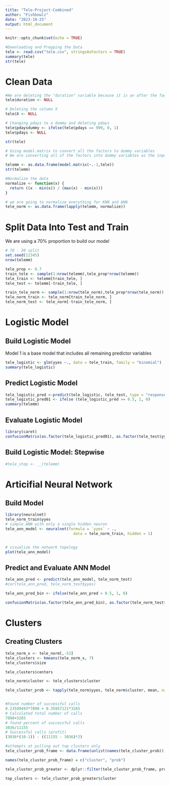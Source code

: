 ```yaml
---
title: "Tele-Project-Combined"
author: "Fishbowlz"
date: "2023-10-25"
output: html_document
---
```


```r
knitr::opts_chunk$set(echo = TRUE)
```

```r
#Downloading and Prepping the Data
tele <- read.csv("tele.csv", stringsAsFactors = TRUE)
summary(tele)
str(tele)
```

# Clean Data
```r
#We are deleting the "duration" variable because it is an after the fact measurement. We only should be using variables that we know before the call
tele$duration <- NULL

# Deleting the column X
tele$X <- NULL

# Changing pdays to a dummy and deleting pdays
tele$pdaysdummy <- ifelse(tele$pdays == 999, 0, 1)
tele$pdays <- NULL

str(tele)
```

```r
# Using model.matrix to convert all the factors to dummy variables
# We are converting all of the factors into dummy variables as the input into knn has to be numeric

telemm <- as.data.frame(model.matrix(~.-1,tele))
str(telemm)
```

```r
#Normalize the data
normalize <- function(x) {
  return ((x - min(x)) / (max(x) - min(x)))
}

# we are going to normalize everything for KNN and ANN
tele_norm <- as.data.frame(lapply(telemm, normalize))
```

# Split Data Into Test and Train
We are using a 70% proportion to build our model
```r
# 70 - 30 split
set.seed(12345)
nrow(telemm)

tele_prop <- 0.7
train_tele <- sample(1:nrow(telemm),tele_prop*nrow(telemm))
tele_train <- telemm[train_tele, ]
tele_test <- telemm[-train_tele, ]

train_tele_norm <- sample(1:nrow(tele_norm),tele_prop*nrow(tele_norm))
tele_norm_train <- tele_norm[train_tele_norm, ]
tele_norm_test <- tele_norm[-train_tele_norm, ]
```
# Logistic Model
## Build Logistic Model
Model 1 is a base model that includes all remaining predictor variables

```r
tele_logistic <- glm(yyes ~., data = tele_train, family = "binomial")
summary(tele_logistic)
```

## Predict Logistic Model

```r
tele_logistic_pred <-predict(tele_logistic, tele_test, type = "response")
tele_logistic_pred01 <- ifelse (tele_logistic_pred >= 0.5, 1, 0)
summary(telemm)
```

## Evaluate Logistic Model

```r
library(caret)
confusionMatrix(as.factor(tele_logistic_pred01), as.factor(tele_test$yyes), positive = "1")

```
## Build Logistic Model: Stepwise 

```r
#tele_step <- __(telemm)
```

# Articifial Neural Network
## Build Model

```r
library(neuralnet)
tele_norm_train$yyes
# simple ANN with only a single hidden neuron
tele_ann_model <- neuralnet(formula = `yyes` ~ .,
                              data = tele_norm_train, hidden = 1)


# visualize the network topology
plot(tele_ann_model)
```

## Predict and Evaluate ANN Model

```r
tele_ann_pred <- predict(tele_ann_model, tele_norm_test)
#cor(tele_ann_pred, tele_norm_test$yyes)

tele_ann_pred_bin <- ifelse(tele_ann_pred > 0.5, 1, 0)

confusionMatrix(as.factor(tele_ann_pred_bin), as.factor(tele_norm_test$yyes), positive = as.character(1))
```


# Clusters
## Creating Clusters

```r

tele_norm_x <- tele_norm[,-53]
tele_clusters <- kmeans(tele_norm_x, 7)
tele_clusters$size

tele_clusters$centers

tele_norm$cluster <- tele_clusters$cluster

tele_cluster_prob <- tapply(tele_norm$yyes, tele_norm$cluster, mean, na.rm = T)


#Found number of successful calls
0.23599493*7890 + 0.35957121*3265
# Calculated total number of calls
7890+3265
# found percent of successful calls
3036/11155
# Successful calls (profit)
(3036*(10-1)) - ((11155 - 3036)*2)

```

```r
#attempts at pulling out top clusters only
tele_cluster_prob_frame <- data.frame(unlist(names(tele_cluster_prob)), unlist(unname(tele_cluster_prob)))

names(tele_cluster_prob_frame) = c("cluster", "prob")

tele_cluster_prob_greater <- dplyr::filter(tele_cluster_prob_frame, prob > 0.2)

top_clusters <- tele_cluster_prob_greater$cluster
```

